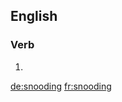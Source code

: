 
==English==

===Verb===
{{head|en|present participle}}

# {{present participle of|snood|lang=en}}

[[de:snooding]]
[[fr:snooding]]